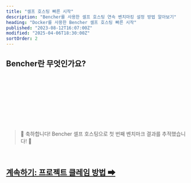 ```yaml
---
title: "셀프 호스팅 빠른 시작"
description: "Bencher를 사용한 셀프 호스팅 연속 벤치마킹 설정 방법 알아보기"
heading: "Docker를 사용한 Bencher 셀프 호스팅 빠른 시작"
published: "2023-08-12T16:07:00Z"
modified: "2025-04-06T18:30:00Z"
sortOrder: 2
---
```



## Bencher란 무엇인가요?

<BencherIntro />

<br />

<BencherSelfHosted />

<br />

<InstallDocker />

<br />

<InstallBencherCli />

<br />

<RunBencherUp />

<br />

<BenchmarkHarness />

<br />

<TrackBenchmarks />

<br />
<br />

> 🐰 축하합니다! Bencher 셀프 호스팅으로 첫 번째 벤치마크 결과를 추적했습니다! 🎉

<br />

<h2><a href="/ko/docs/how-to/claim-project/">계속하기: 프로젝트 클레임 방법 ➡</a></h2>
